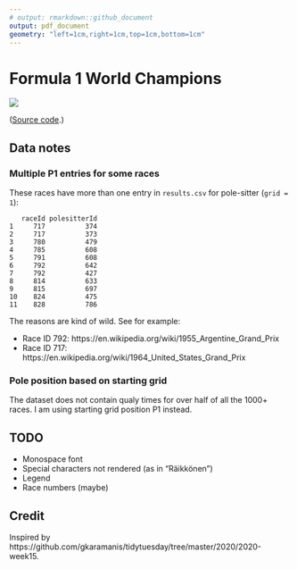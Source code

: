 ```yaml
---
# output: rmarkdown::github_document
output: pdf_document
geometry: "left=1cm,right=1cm,top=1cm,bottom=1cm"
---
```


\pagenumbering{gobble}

# Formula 1 World Champions

![](./champions.png)

([Source code](./formula1.R).)

## Data notes

### Multiple P1 entries for some races

These races have more than one entry in `results.csv` for pole-sitter (`grid = 1`):

```
   raceId polesitterId
1     717          374
2     717          373
3     780          479
4     785          608
5     791          608
6     792          642
7     792          427
8     814          633
9     815          697
10    824          475
11    828          786
```

The reasons are kind of wild. See for example:

* Race ID 792: https://en.wikipedia.org/wiki/1955_Argentine_Grand_Prix
* Race ID 717: https://en.wikipedia.org/wiki/1964_United_States_Grand_Prix

### Pole position based on starting grid

The dataset does not contain qualy times for over half of all the 1000+ races. I am using starting grid position P1 instead.

## TODO

* Monospace font
* Special characters not rendered (as in "Räikkönen")
* Legend
* Race numbers (maybe)

## Credit

Inspired by https://github.com/gkaramanis/tidytuesday/tree/master/2020/2020-week15.